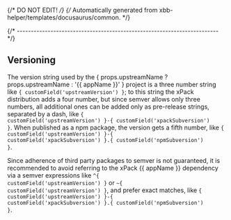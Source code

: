 {/* DO NOT EDIT! */}
{/* Automatically generated from xbb-helper/templates/docusaurus/common. */}




{/* ------------------------------------------------------------------------ */}

## Versioning

The version string used by the { props.upstreamName ? props.upstreamName : '{{ appName }}' } project
is a three number string
like <code>{ customField('upstreamVersion') }</code>; to this string the xPack distribution adds a four number,
but since semver allows only three numbers, all additional ones can
be added only as pre-release strings, separated by a dash,
like <code>{ customField('upstreamVersion') }-{ customField('xpackSubversion') }</code>. When published as a npm package, the version gets
a fifth number, like <code>{ customField('upstreamVersion') }-{ customField('xpackSubversion') }.{ customField('npmSubversion') }</code>.

Since adherence of third party packages to semver is not guaranteed,
it is recommended to avoid referring to the xPack {{ appName }} dependency via
a semver expressions like <code>^{ customField('upstreamVersion') }</code> or
<code>~{ customField('upstreamVersion') }</code>, and prefer exact matches, like <code>{ customField('upstreamVersion') }-{ customField('xpackSubversion') }.{ customField('npmSubversion') }</code>.
